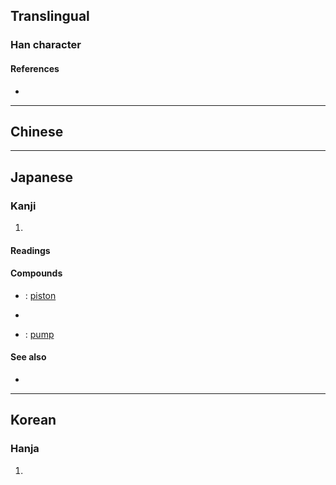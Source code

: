 {{also|唧|卿}}
{{character info/new}}
==Translingual==

===Han character===
{{Han char|rn=30|rad=口|as=09|sn=12|four=|canj=RHPL|ids=⿰口卽}}

====References====
* {{Han ref|kx=0199.120|dkj=03961|dj=0421.040|hdz=10657.031|uh=559E|ud=21918}}

----

==Chinese==
{{zh-see|唧|vt}}

----

==Japanese==

===Kanji===
{{ja-kanji|grade=|rs=口09}}

# {{rfdef|ja|sort=口09}}

====Readings====
{{ja-readings
|goon=そく, しち
|kanon=しょく, しつ
|kun=かこ-つ}}

====Compounds====
* {{ja-r|喞子|しょくし}}: [[piston]]
* {{ja-r|喞喞|しょくしょく}}
* {{ja-r|喞筒|そくとう}}: [[pump]] {{gloss|device for moving liquid or gas}}

====See also====
* {{ja-r|喞つ|かこつ}}

----

==Korean==

===Hanja===
{{ko-hanja|hangeul=[[즐]], [[직]]|rv=jeul, jik|mr=chŭl, chik}}

# {{rfdef|ko|sort=口09}}